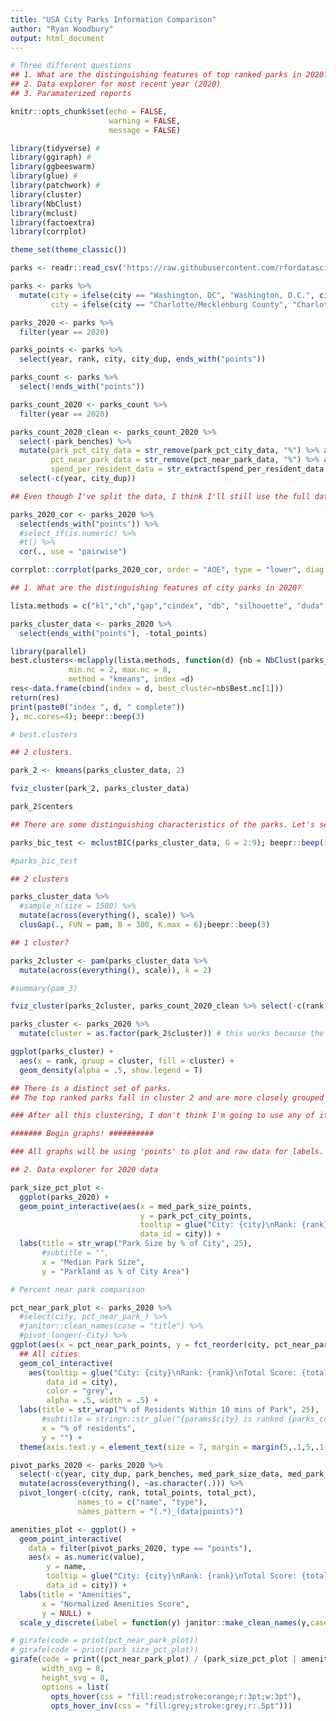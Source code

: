 ```yaml
---
title: "USA City Parks Information Comparison"
author: "Ryan Woodbury"
output: html_document
---
```


```r
# Three different questions
## 1. What are the distinguishing features of top ranked parks in 2020?
## 2. Data explorer for most recent year (2020)
## 3. Paramaterized reports
```


```r
knitr::opts_chunk$set(echo = FALSE,
                      warning = FALSE,
                      message = FALSE)

library(tidyverse) #
library(ggiraph) #
library(ggbeeswarm)
library(glue) #
library(patchwork) #
library(cluster)
library(NbClust)
library(mclust)
library(factoextra)
library(corrplot)

theme_set(theme_classic())
```

```r
parks <- readr::read_csv('https://raw.githubusercontent.com/rfordatascience/tidytuesday/master/data/2021/2021-06-22/parks.csv')
```

```r
parks <- parks %>% 
  mutate(city = ifelse(city == "Washington, DC", "Washington, D.C.", city),
         city = ifelse(city == "Charlotte/Mecklenburg County", "Charlotte", city))

parks_2020 <- parks %>% 
  filter(year == 2020)
```

```r
parks_points <- parks %>% 
  select(year, rank, city, city_dup, ends_with("points"))
```



```r
parks_count <- parks %>% 
  select(!ends_with("points"))

parks_count_2020 <- parks_count %>% 
  filter(year == 2020)

parks_count_2020_clean <- parks_count_2020 %>% 
  select(-park_benches) %>% 
  mutate(park_pct_city_data = str_remove(park_pct_city_data, "%") %>% as.numeric(.),
         pct_near_park_data = str_remove(pct_near_park_data, "%") %>% as.numeric(.),
         spend_per_resident_data = str_extract(spend_per_resident_data, "\\d+") %>% as.numeric(.)) %>% 
  select(-c(year, city_dup))

## Even though I've split the data, I think I'll still use the full data set, espeically when it comes to using normalized data for analysis and plotting, but using raw data for labels and annotations.

```


```r
parks_2020_cor <- parks_2020 %>% 
  select(ends_with("points")) %>% 
  #select_if(is.numeric) %>% 
  #t() %>% 
  cor(., use = "pairwise")

corrplot::corrplot(parks_2020_cor, order = "AOE", type = "lower", diag = FALSE, addCoef.col = "grey")

```


```r
## 1. What are the distinguishing features of city parks in 2020?

lista.methods = c("kl","ch","gap","cindex", "db", "silhouette", "duda","pseudot2","beale","ratkowsky")

parks_cluster_data <- parks_2020 %>% 
  select(ends_with("points"), -total_points)

library(parallel)
best.clusters<-mclapply(lista.methods, function(d) {nb = NbClust(parks_cluster_data, distance = "euclidean",
             min.nc = 2, max.nc = 8, 
             method = "kmeans", index =d)
res<-data.frame(cbind(index = d, best_cluster=nb$Best.nc[1]))
return(res)
print(paste0("index ", d, " complete"))
}, mc.cores=4); beepr::beep(3)

# best.clusters

## 2 clusters.
```

```r
park_2 <- kmeans(parks_cluster_data, 2)

fviz_cluster(park_2, parks_cluster_data)

```

```r
park_2$centers

## There are some distinguishing characteristics of the parks. Let's see how that maps onto the rank and total points.
```


```r
parks_bic_test <- mclustBIC(parks_cluster_data, G = 2:9); beepr::beep(3)

#parks_bic_test

## 2 clusters
```

```r
parks_cluster_data %>% 
  #sample_n(size = 1500) %>% 
  mutate(across(everything(), scale)) %>% 
  clusGap(., FUN = pam, B = 300, K.max = 6);beepr::beep(3)

## 1 cluster?
```

```r
parks_2cluster <- pam(parks_cluster_data %>% 
  mutate(across(everything(), scale)), k = 2)

#summary(pam_3)

fviz_cluster(parks_2cluster, parks_count_2020_clean %>% select(-c(rank, city, park_benches, total_pct)))
```


```r
parks_cluster <- parks_2020 %>% 
  mutate(cluster = as.factor(park_2$cluster)) # this works because the data are in the same order.

ggplot(parks_cluster) +
  aes(x = rank, group = cluster, fill = cluster) +
  geom_density(alpha = .5, show.legend = T)

## There is a distinct set of parks. 
## The top ranked parks fall in cluster 2 and are more closely grouped together, while cluster 1 are typically not ranked as high.

### After all this clustering, I don't think I'm going to use any of it. It doesn't quite get at the question I want to answer and it would be to much for the product.
```





```r
####### Begin graphs! ##########

### All graphs will be using 'points' to plot and raw data for labels.

## 2. Data explorer for 2020 data
```

```r
park_size_pct_plot <- 
  ggplot(parks_2020) +
  geom_point_interactive(aes(x = med_park_size_points, 
                             y = park_pct_city_points,
                             tooltip = glue("City: {city}\nRank: {rank}\nTotal Score: {total_points}\nAvg. Amount Spent/Resident: {spend_per_resident_data}\nMedian Park Size: {med_park_size_data} arces\nPct of City Area: {park_pct_city_data}"),
                             data_id = city)) +
  labs(title = str_wrap("Park Size by % of City", 25),
       #subtitle = "",
       x = "Median Park Size",
       y = "Parkland as % of City Area")
```


```r

# Percent near park comparison

pct_near_park_plot <- parks_2020 %>% 
  #select(city, pct_near_park_) %>% 
  #janitor::clean_names(case = "title") %>% 
  #pivot_longer(-City) %>%
ggplot(aes(x = pct_near_park_points, y = fct_reorder(city, pct_near_park_points), group = city)) +
  ## All cities
  geom_col_interactive(
    aes(tooltip = glue("City: {city}\nRank: {rank}\nTotal Score: {total_points}\nAvg. Amount Spent/Resident: {spend_per_resident_data}\n% of Residents within 10 mins: {pct_near_park_points}"),
        data_id = city), 
        color = "grey",
        alpha = .5, width = .5) +
  labs(title = str_wrap("% of Residents Within 10 mins of Park", 25),
       #subtitle = stringr::str_glue("{params$city} is ranked {parks_count_2020_clean %>%  filter(city == params$city) %>% select(rank)} out of 100"),
       x = "% of residents",
       y = "") +
  theme(axis.text.y = element_text(size = 7, margin = margin(5,.1,5,.1, "cm")))

```

```r
pivot_parks_2020 <- parks_2020 %>%
  select(-c(year, city_dup, park_benches, med_park_size_data, med_park_size_points, pct_near_park_data, pct_near_park_points, park_pct_city_data, park_pct_city_points, spend_per_resident_data, spend_per_resident_points, amenities_points)) %>% 
  mutate(across(everything(), ~as.character(.))) %>% 
  pivot_longer(-c(city, rank, total_points, total_pct),
               names_to = c("name", "type"),
               names_pattern = "(.*)_(data|points)")

amenities_plot <- ggplot() +
  geom_point_interactive(
    data = filter(pivot_parks_2020, type == "points"), 
    aes(x = as.numeric(value), 
        y = name, 
        tooltip = glue("City: {city}\nRank: {rank}\nTotal Score: {total_points}\n{stringr::str_to_title(name)}: {value}"),
        data_id = city)) +
  labs(title = "Amenities",
       x = "Normalized Amenities Score",
       y = NULL) +
  scale_y_discrete(label = function(y) janitor::make_clean_names(y,case = "title"))
```



```r
# girafe(code = print(pct_near_park_plot))
# girafe(code = print(park_size_pct_plot))
girafe(code = print((pct_near_park_plot) / (park_size_pct_plot | amenities_plot)), 
       width_svg = 8, 
       height_svg = 8,
       options = list(
         opts_hover(css = "fill:read;stroke:orange;r:3pt;w:3pt"),
         opts_hover_inv(css = "fill:grey;stroke:grey;r:.5pt")))
```